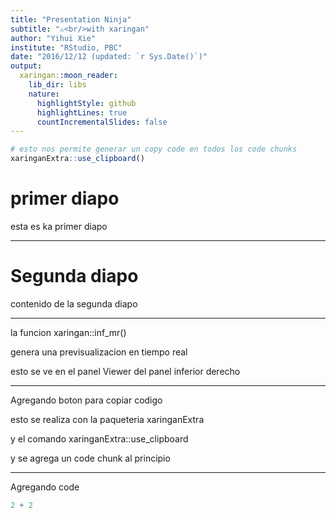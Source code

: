 ```yaml
---
title: "Presentation Ninja"
subtitle: "⚔<br/>with xaringan"
author: "Yihui Xie"
institute: "RStudio, PBC"
date: "2016/12/12 (updated: `r Sys.Date()`)"
output:
  xaringan::moon_reader:
    lib_dir: libs
    nature:
      highlightStyle: github
      highlightLines: true
      countIncrementalSlides: false
---
```


```r
# esto nos permite generar un copy code en todos los code chunks
xaringanExtra::use_clipboard()
```



# primer diapo

esta es ka primer diapo

---

# Segunda diapo

contenido de la segunda diapo

---

la funcion xaringan::inf_mr()

genera una previsualizacion en tiempo real

esto se ve en el panel Viewer del panel inferior derecho

---

Agregando boton para copiar codigo

esto se realiza con la paqueteria xaringanExtra

y el comando xaringanExtra::use_clipboard

y se agrega un code chunk al principio

---

Agregando code

```r
2 + 2
```

